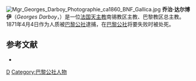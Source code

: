 [[File:Mgr_Georges_Darboy_Photographie_ca1860_BNF_Gallica.jpg|thumb]]
'''乔治·达尔博伊'''（''Georges Darboy''，{{bd|1813年|1月16日|1871年|5月27日}}）是一位[[法国|法国]][[天主教|天主教]]南锡教区主教、巴黎教区总主教。1871年4月4日作为人质被[[巴黎公社|巴黎公社]]逮捕，在[[巴黎公社|巴黎公社]]将要失败时被处死。

==参考文献==
*{{1911}}

{{start box}}
{{succession box | title=巴黎教区总主教<br>1863–1871 | before=François-Nicholas-Madeleine Morlot | after=Joseph Hippolyte Guibert | years=}}
{{end box}}

{{Authority control}}
[[Category:法国天主教主教|D]]
[[Category:巴黎公社人物|Category:巴黎公社人物]]